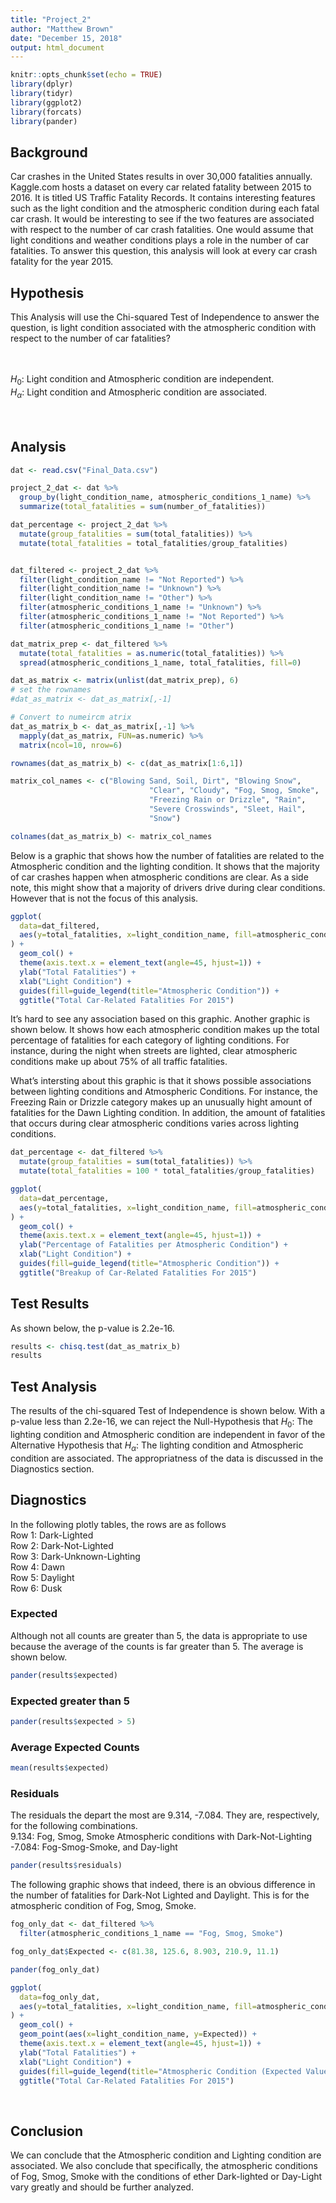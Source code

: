 ```yaml
---
title: "Project_2"
author: "Matthew Brown"
date: "December 15, 2018"
output: html_document
---
```


```r
knitr::opts_chunk$set(echo = TRUE)
library(dplyr)
library(tidyr)
library(ggplot2)
library(forcats)
library(pander)
```

## Background
Car crashes in the United States results in over 30,000 fatalities annually. Kaggle.com hosts a dataset on every car related fatality between 2015 to 2016. It is titled US Traffic Fatality Records. It contains interesting features such as the light condition and the atmospheric condition during each fatal car crash. It would be interesting to see if the two features are associated with respect to the number of car crash fatalities. One would assume that light conditions and weather conditions plays a role in the number of car fatalities. To answer this question, this analysis will look at every car crash fatality for the year 2015.

## Hypothesis
This Analysis will use the Chi-squared Test of Independence to answer the question, is light condition associated with the atmospheric condition with respect to the number of car fatalities?

<br> <br>
$H_0:$ Light condition and Atmospheric condition are independent. <br>
$H_\alpha:$ Light condition and Atmospheric condition are associated. <br>
<br> <br>

## Analysis

```r

dat <- read.csv("Final_Data.csv")

project_2_dat <- dat %>%
  group_by(light_condition_name, atmospheric_conditions_1_name) %>%
  summarize(total_fatalities = sum(number_of_fatalities)) 

dat_percentage <- project_2_dat %>%
  mutate(group_fatalities = sum(total_fatalities)) %>%
  mutate(total_fatalities = total_fatalities/group_fatalities)


dat_filtered <- project_2_dat %>%
  filter(light_condition_name != "Not Reported") %>%
  filter(light_condition_name != "Unknown") %>%
  filter(light_condition_name != "Other") %>%
  filter(atmospheric_conditions_1_name != "Unknown") %>%
  filter(atmospheric_conditions_1_name != "Not Reported") %>%
  filter(atmospheric_conditions_1_name != "Other")

dat_matrix_prep <- dat_filtered %>%
  mutate(total_fatalities = as.numeric(total_fatalities)) %>%
  spread(atmospheric_conditions_1_name, total_fatalities, fill=0)

dat_as_matrix <- matrix(unlist(dat_matrix_prep), 6)
# set the rownames
#dat_as_matrix <- dat_as_matrix[,-1]

# Convert to numeircm atrix
dat_as_matrix_b <- dat_as_matrix[,-1] %>%
  mapply(dat_as_matrix, FUN=as.numeric) %>%
  matrix(ncol=10, nrow=6)

rownames(dat_as_matrix_b) <- c(dat_as_matrix[1:6,1])

matrix_col_names <- c("Blowing Sand, Soil, Dirt", "Blowing Snow",
                               "Clear", "Cloudy", "Fog, Smog, Smoke",
                               "Freezing Rain or Drizzle", "Rain",
                               "Severe Crosswinds", "Sleet, Hail",
                               "Snow")

colnames(dat_as_matrix_b) <- matrix_col_names

```

Below is a graphic that shows how the number of fatalities are related to the Atmospheric condition and the lighting condition. It shows that the majority of car crashes happen when atmospheric conditions are clear. As a side note, this might show that a majority of drivers drive during clear conditions. However that is not the focus of this analysis. 

```r
ggplot(
  data=dat_filtered,
  aes(y=total_fatalities, x=light_condition_name, fill=atmospheric_conditions_1_name)
) +
  geom_col() +
  theme(axis.text.x = element_text(angle=45, hjust=1)) +
  ylab("Total Fatalities") +
  xlab("Light Condition") +
  guides(fill=guide_legend(title="Atmospheric Condition")) +
  ggtitle("Total Car-Related Fatalities For 2015")
```  


It's hard to see any association based on this graphic. Another graphic is shown below. It shows how each atmospheric condition makes up the total percentage of fatalities for each category of lighting conditions. For instance, during the night when streets are lighted, clear atmospheric conditions make up about 75% of all traffic fatalities. 

What's intersting about this graphic is that it shows possible associations between lighting conditions and Atmospheric Conditions. For instance, the Freezing Rain or Drizzle category makes up an unusually hight amount of fatalities for the Dawn Lighting condition. In addition, the amount of fatalities that occurs during clear atmospheric conditions varies across lighting conditions.

```r
dat_percentage <- dat_filtered %>%
  mutate(group_fatalities = sum(total_fatalities)) %>%
  mutate(total_fatalities = 100 * total_fatalities/group_fatalities)

ggplot(
  data=dat_percentage,
  aes(y=total_fatalities, x=light_condition_name, fill=atmospheric_conditions_1_name)
) +
  geom_col() +
  theme(axis.text.x = element_text(angle=45, hjust=1)) +
  ylab("Percentage of Fatalities per Atmospheric Condition") +
  xlab("Light Condition") +
  guides(fill=guide_legend(title="Atmospheric Condition")) +
  ggtitle("Breakup of Car-Related Fatalities For 2015")
```



## Test Results
As shown below, the p-value is 2.2e-16.
```r
results <- chisq.test(dat_as_matrix_b)
results
```

## Test Analysis
The results of the chi-squared Test of Independence is shown below. With a p-value less than 2.2e-16, we can reject the Null-Hypothesis that $H_0:$ The lighting condition and Atmospheric condition are independent in favor of the Alternative Hypothesis that $H_\alpha:$ The lighting condition and Atmospheric condition are associated. The appropriatness of the data is discussed in the Diagnostics section. 

## Diagnostics

In the following plotly tables, the rows are as follows
<br>
Row 1: Dark-Lighted
<br>
Row 2: Dark-Not-Lighted
<br>
Row 3: Dark-Unknown-Lighting
<br>
Row 4: Dawn
<br>
Row 5: Daylight
<br>
Row 6: Dusk
<br>


### Expected
Although not all counts are greater than 5, the data is appropriate to use because the average of the counts is far greater than 5. The average is shown below.
```r
pander(results$expected)
```
### Expected greater than 5

```r
pander(results$expected > 5)
```
### Average Expected Counts

```r
mean(results$expected)
```

### Residuals
The residuals the depart the most are 9.314, -7.084. They are, respectively, for the following combinations. <br>
9.134:  Fog, Smog, Smoke Atmospheric conditions with Dark-Not-Lighting <br>
-7.084: Fog-Smog-Smoke, and Day-light <br>

```r
pander(results$residuals)
```

The following graphic shows that indeed, there is an obvious difference in the number of fatalities for Dark-Not Lighted and Daylight. This is for the atmospheric condition of Fog, Smog, Smoke.
<br>

```r
fog_only_dat <- dat_filtered %>%
  filter(atmospheric_conditions_1_name == "Fog, Smog, Smoke") 

fog_only_dat$Expected <- c(81.38, 125.6, 8.903, 210.9, 11.1)

pander(fog_only_dat)

ggplot(
  data=fog_only_dat,
  aes(y=total_fatalities, x=light_condition_name, fill=atmospheric_conditions_1_name)
) +
  geom_col() +
  geom_point(aes(x=light_condition_name, y=Expected)) +
  theme(axis.text.x = element_text(angle=45, hjust=1)) +
  ylab("Total Fatalities") +
  xlab("Light Condition") +
  guides(fill=guide_legend(title="Atmospheric Condition (Expected Value is Black Dot)")) +
  ggtitle("Total Car-Related Fatalities For 2015")
```
<br>

## Conclusion
We can conclude that the Atmospheric condition and Lighting condition are associated. We also conclude that specifically, the atmospheric conditions of Fog, Smog, Smoke with the conditions of ether Dark-lighted or Day-Light vary greatly and should be further analyzed.